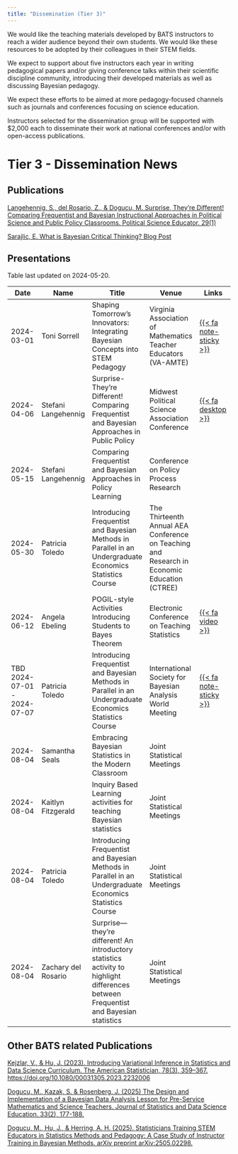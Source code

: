 ```yaml
---
title: "Dissemination (Tier 3)"
---
```


We would like the teaching materials developed by BATS instructors to reach a wider audience beyond their own students. We would like these resources to be adopted by their colleagues in their STEM fields. 

We expect to support about five instructors each year in writing pedagogical papers and/or giving conference talks within their scientific discipline community, introducing their developed materials as well as discussing Bayesian pedagogy. 

We expect these efforts to be aimed at more pedagogy-focused channels such as journals and conferences focusing on science education. 

Instructors selected for the dissemination group will be supported with $2,000 each to disseminate their work at national conferences and/or with open-access publications.

# Tier 3 - Dissemination News

## Publications

[Langehennig, S., del Rosario, Z., & Dogucu, M. Surprise, They’re Different! Comparing Frequentist and Bayesian Instructional Approaches in Political Science and Public Policy Classrooms. Political Science Educator. 29(1)](https://educate.apsanet.org/surprise-theyre-different-comparing-frequentist-and-bayesian-instructional-approaches-in-political-science-and-public-policy-classrooms)

[Sarajlic, E. What is Bayesian Critical Thinking? Blog Post](https://resistingentropy.substack.com/p/what-is-bayesian-critical-thinking?r=75ptf&utm_medium=ios&triedRedirect=true)

## Presentations

Table last updated on 2024-05-20.

| Date | Name | Title | Venue |  Links |
|------|------|-------|-------|-------|
| 2024-03-01 |Toni Sorrell|Shaping Tomorrow's Innovators: Integrating Bayesian Concepts into STEM Pedagogy|Virginia Association of Mathematics Teacher Educators (VA-AMTE)|  [{{< fa note-sticky >}}](tier3/abstract-sorrell.html)    |
|2024-04-06| Stefani Langehennig | Surprise-They’re Different! Comparing Frequentist and Bayesian Approaches in Public Policy |Midwest Political Science Association Conference |[{{< fa desktop >}}](tier3/slides-langehennig.html)|
|2024-05-15| Stefani Langehennig | Comparing Frequentist and Bayesian Approaches in Policy Learning | Conference on Policy Process Research ||
|2024-05-30|Patricia Toledo | Introducing Frequentist and Bayesian Methods in Parallel in an Undergraduate Economics Statistics Course | The Thirteenth Annual AEA Conference on Teaching and Research in Economic Education (CTREE) | |
|2024-06-12|Angela Ebeling | POGIL-style Activities Introducing Students to Bayes Theorem| Electronic Conference on Teaching Statistics |[{{< fa video >}}](https://www.causeweb.org/cause/ecots/ecots24/program/posters/6) |
|TBD 2024-07-01 - 2024-07-07| Patricia Toledo | Introducing Frequentist and Bayesian Methods in Parallel in an Undergraduate Economics Statistics Course | International Society for Bayesian Analysis World Meeting |   [{{< fa note-sticky >}}](tier3/abstract-toledo.html)|
|2024-08-04|Samantha Seals |Embracing Bayesian Statistics in the Modern Classroom | Joint Statistical Meetings| |
|2024-08-04| Kaitlyn Fitzgerald |Inquiry Based Learning activities for teaching Bayesian statistics|Joint Statistical Meetings ||
|2024-08-04|Patricia Toledo |Introducing Frequentist and Bayesian Methods in Parallel in an Undergraduate Economics Statistics Course|Joint Statistical Meetings||
|2024-08-04|Zachary del Rosario|Surprise—they're different! An introductory statistics activity to highlight differences between Frequentist and Bayesian statistics| Joint Statistical Meetings ||


## Other BATS related Publications

[Kejzlar, V., & Hu, J. (2023). Introducing Variational Inference in Statistics and Data Science Curriculum. The American Statistician, 78(3), 359–367. https://doi.org/10.1080/00031305.2023.2232006](https://www.tandfonline.com/doi/citedby/10.1080/00031305.2023.2232006?scroll=top&needAccess=true)

[Dogucu, M., Kazak, S. & Rosenberg, J. (2025) The Design and Implementation of a Bayesian Data Analysis Lesson for Pre-Service Mathematics and Science Teachers. Journal of Statistics and Data Science Education. 33(2), 177-188.](https://www.tandfonline.com/doi/full/10.1080/26939169.2024.2362148)

[Dogucu, M., Hu, J., & Herring, A. H. (2025). Statisticians Training STEM Educators in Statistics Methods and Pedagogy: A Case Study of Instructor Training in Bayesian Methods. arXiv preprint arXiv:2505.02298.](https://arxiv.org/abs/2505.02298)
